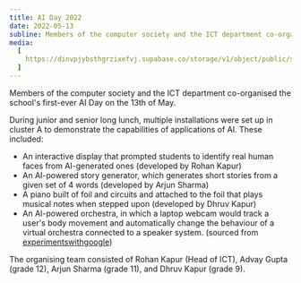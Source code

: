 ```yaml
---
title: AI Day 2022
date: 2022-05-13
subline: Members of the computer society and the ICT department co-organised the school's first-ever AI Day.
media:
  [
    https://dinvpjybsthgrzixefvj.supabase.co/storage/v1/object/public/strapi-uploads/AI-Day_1679594989319.png,
  ]
---
```


Members of the computer society and the ICT department co-organised the school's first-ever AI Day on the 13th of May.

During junior and senior long lunch, multiple installations were set up in cluster A to demonstrate the capabilities of applications of AI. These included:

- An interactive display that prompted students to identify real human faces from AI-generated ones (developed by Rohan Kapur)
- An AI-powered story generator, which generates short stories from a given set of 4 words (developed by Arjun Sharma)
- A piano built of foil and circuits and attached to the foil that plays musical notes when stepped upon (developed by Dhruv Kapur)
- An AI-powered orchestra, in which a laptop webcam would track a user's body movement and automatically change the behaviour of a virtual orchestra connected to a speaker system. (sourced from [experimentswithgoogle](https://experiments.withgoogle.com/collection/ai))

The organising team consisted of Rohan Kapur (Head of ICT), Advay Gupta (grade 12), Arjun Sharma (grade 11), and Dhruv Kapur (grade 9).
